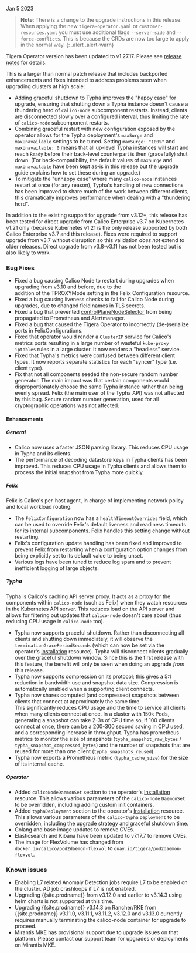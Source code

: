 Jan 5 2023

>**Note**: There is a change to the upgrade instructions in this release.  When applying the new `tigera-operator.yaml`
> or `customer-resources.yaml` you must use additional flags `--server-side` and `--force-conflicts`.  This is because
> the CRDs are now too large to apply in the normal way.
{: .alert .alert-warn}

Tigera Operator version has been updated to v1.27.17. Please see [release notes](https://github.com/tigera/operator/releases/tag/v1.27.17) for details.

This is a larger than normal patch release that includes backported enhancements and fixes intended to address problems seen 
when upgrading clusters at high scale:

* Adding graceful shutdown to Typha improves the "happy case" for upgrade, ensuring that shutting down a Typha instance 
  doesn't cause a thundering herd of `calico-node` subcomponent restarts.  Instead, clients are disconnected slowly over a 
  configured interval, thus limiting the rate of `calico-node` subcomponent restarts.
* Combining graceful restart with new configuration exposed by the operator allows for the Typha deployment's `maxSurge`
  and `maxUnavailable` settings to be tuned.  Setting `maxSurge: "100%"` and `maxUnavailable: 0` means that all up-level
  Typha instances will start and reach `Ready` before their back-level counterpart is then (gracefully) shut down.
  (For back-compatibility, the default values of `maxSurge` and `maxUnavailable` have been kept as-is in this release
  but the upgrade guide explains how to set these during an upgrade.)
* To mitigate the "unhappy case" where many `calico-node` instances restart at once (for any reason), Typha's handling
  of new connections has been improved to share much of the work between different clients, this dramatically improves
  performance when dealing with a "thundering herd".

In addition to the existing support for upgrade from v3.12+, this release has been tested for direct upgrade from 
Calico Enterprise v3.7 on Kubernetes v1.21 only (because Kubernetes v1.21 is the only release supported by both 
Calico Enterprise v3.7 and this release).  Fixes were required to support upgrade from v3.7 without disruption
so this validation _does not_ extend to older releases.  Direct upgrade from v3.8-v3.11 has not been tested but
is also likely to work.

### Bug Fixes

- Fixed a bug causing Calico Node to restart during upgrades when upgrading from v3.10 and before, due to the  
  addition of the TPROXYMode setting in the Felix Configuration resource.
- Fixed a bug causing liveness checks to fail for Calico Node during upgrades, due to changed field names in TLS secrets.
- Fixed a bug that prevented [controlPlaneNodeSelector]({{site.baseurl}}/reference/installation/api#operator.tigera.io/v1.InstallationSpec) 
  from being propagated to Prometheus and Alertmanager.
- Fixed a bug that caused the Tigera Operator to incorrectly (de-)serialize ports in FelixConfigurations.
- Fixed that operator would render a `ClusterIP` service for Calico's metrics ports resulting in a large number of
  wasteful `kube-proxy` `iptables` rules in a large cluster.  It now renders a "headless" service.
- Fixed that Typha's metrics were confused between different client types.  It now reports separate statistics for
  each "syncer" type (i.e. client type).
- Fix that not all components seeded the non-secure random number generator.  The main impact was that certain 
  components would disproportionately choose the same Typha instance rather than being evenly spread.  Felix 
  (the main user of the Typha API) was not affected by this bug.  Secure random number generation, used for all 
  cryptographic operations was not affected.

#### Enhancements 

##### General

- Calico now uses a faster JSON parsing library.  This reduces CPU usage in Typha and its clients.
- The performance of decoding datastore keys in Typha clients has been improved.  This reduces CPU usage in
  Typha clients and allows them to process the initial snapshot from Typha more quickly. 

##### Felix

Felix is Calico's per-host agent, in charge of implementing network policy and local workload routing.

- The `FelixConfiguration` now has a `healthTimeoutOverrides` field, which can be used to override Felix's default
  liveness and readiness timeouts for its internal subcomponents.  Felix handles this setting change without restarting.
- Felix's configuration update handling has been fixed and improved to prevent Felix from restarting when a configuration
  option changes from being explicitly set to its default value to being unset.
- Various logs have been tuned to reduce log spam and to prevent inefficient logging of large objects.

##### Typha

Typha is Calico's caching API server proxy.  It acts as a proxy for the components within `calico-node` (such as 
Felix) when they watch resources in the Kubernetes API server.  This reduces load on the API server and allows for
filtering out updates that `calico-node` doesn't care about (thus reducing CPU usage in `calico-node` too).

- Typha now supports graceful shutdown.  Rather than disconnecting all clients and
  shutting down immediately, it will observe the `terminationGracePeriodSeconds` (which can now be set via the 
  operator's [Installation]({{site.baseurl}}/reference/installation/api#operator.tigera.io/v1.InstallationSpec)
  resource).  Typha will disconnect clients gradually over the graceful shutdown window.  Since this is the first
  release with this feature, the benefit will only be seen when doing an upgrade _from_ this release.
- Typha now supports compression on its protocol; this gives a 5:1 reduction in bandwidth use and snapshot data size.
  Compression is automatically enabled when a supporting client connects.
- Typha now shares computed (and compressed) snapshots between clients that connect at approximately the same time.  
  This significantly reduces CPU usage and the time to service all clients when many clients connect at once.  In a
  cluster with 150k Pods, generating a snapshot can take 2-3s of CPU time so, if 100 clients connect at once, there 
  can be a 200-300 second saving in CPU used, and a corresponding increase in throughput. Typha has prometheus metrics to
  monitor the size of snapshots (`typha_snapshot_raw_bytes` / `typha_snapshot_compressed_bytes`) and the number of 
  snapshots that are reused for more than one client (`typha_snapshots_reused`).
- Typha now exports a Prometheus metric (`typha_cache_size`) for the size of its internal cache.

##### Operator

- Added `calicoNodeDaemonSet` section to the operator's [Installation]({{site.baseurl}}/reference/installation/api#operator.tigera.io/v1.InstallationSpec) 
  resource.  This allows various parameters of the `calico-node` `DaemonSet` to be overridden, including adding custom init containers.
- Added `typhaDeployment` section to the operator's [Installation]({{site.baseurl}}/reference/installation/api#operator.tigera.io/v1.InstallationSpec) 
  resource.  This allows various parameters of the `calico-typha` `Deployment` to be overridden, including the upgrade strategy and
  graceful shutdown time.
- Golang and base image updates to remove CVEs.
- Elasticsearch and Kibana have been updated to v7.17.7 to remove CVEs.
- The image for FlexVolume has changed from `docker.io/calico/pod2daemon-flexvol` to `quay.io/tigera/pod2daemon-flexvol`.

### Known issues
- Enabling L7 related Anomaly Detection jobs require L7 to be enabled on the cluster. AD job crashloops if L7 is not enabled.
- Upgrading {{site.prodname}} from v3.12.0 and earlier to v3.14.3 using helm charts is not supported at this time.
- Upgrading {{site.prodname}} v3.14.3 on Rancher/RKE from {{site.prodname}} v3.11.0, v3.11.1, v3.11.2, v3.12.0 and v3.13.0 currently requires manually terminating the calico-node container for upgrade to proceed.
- Mirantis MKE has provisional support due to upgrade issues on that platform. Please contact our support team for upgrades or deployments on Mirantis MKE.
